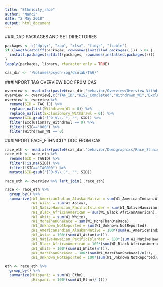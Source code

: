 ```yaml
---
title: "Ethnicity_race"
author: "Nandi"
date: "2 May 2018"
output: html_document
---
```


###LOAD PACKAGES AND SET DIRECTORIES
```r
packages <- c("dplyr", "zoo", "xlsx", "tidyr", "tibble")
if (length(setdiff(packages, rownames(installed.packages()))) > 0) {
  install.packages(setdiff(packages, rownames(installed.packages())))  
}
lapply(packages, library, character.only = TRUE)

cas_dir <- '/Volumes/psych-cog/dsnlab/TAG/'
```

###IMPORT TAG OVERVIEW DOC FROM CAS
```r
overview <- read.xlsx(paste0(cas_dir,'behavior/Overview/Overview_Withdrawn_Completed/TAG_Overview_Doc.xlsx'),1)
overview <- overview[,c("TAG_ID","W1S2_Completed","Withdrawn_W1","Exclusionary_Withdrawl")]
overview <- overview %>% 
  rename(SID = TAG_ID) %>%
  replace_na(list(Withdrawn_W1 = 0)) %>%
  replace_na(list(Exclusionary_Withdrawl = 0)) %>%
  mutate(SID=gsub("[^0-9\\.]", "", SID)) %>%
  filter(Exclusionary_Withdrawl == 0) %>%
  filter(!SID=="000") %>%
  filter(Withdrawn_W1 == 0)
```

###IMPORT RACE_ETHNICITY DOC FROM CAS
```r
race_eth <- read.xlsx(paste0(cas_dir,'behavior/Demographics/Race_Ethnicity/Wave_1_Ethnicity.xlsx'),1)
race_eth <- race_eth %>% 
  rename(SID = TAGID) %>%
  filter(!is.na(SID)) %>%
  filter(!SID=="TAG000") %>%
  mutate(SID=gsub("[^0-9\\.]", "", SID))

race_eth <- overview %>% left_join(.,race_eth)

race <- race_eth %>%
  group_by() %>%
  summarize(nW1_AmericanIndian_AlaskanNative = sum(W1_AmericanIndian.AlaskanNative),
            nW1_Asian = sum(W1_Asian),
            nW1_NativeHawaiian_PacificIslander = sum(W1_NativeHawaiian.PacificIslander),
            nW1_Black_AfricanAmerican = sum(W1_Black.AfricanAmerican),
            nW1_White = sum(W1_White),
            nW1_MoreThanOneRace = sum(W1_MoreThanOneRace),
            nW1_Unknown_NotReported = sum(W1_Unknown.NotReported),
            pW1_AmericanIndian_AlaskanNative = 100*(sum(W1_AmericanIndian.AlaskanNative)/n()),
            pW1_Asian = 100*(sum(W1_Asian)/n()),
            pW1_NativeHawaiian_PacificIslander = 100*(sum(W1_NativeHawaiian.PacificIslander)/n()),
            pW1_Black_AfricanAmerican = 100*(sum(W1_Black.AfricanAmerican)/n()),
            pW1_White = 100*(sum(W1_White)/n()),
            pW1_MoreThanOneRace = 100*(sum(W1_MoreThanOneRace)/n()),
            pW1_Unknown_NotReported = 100*(sum(W1_Unknown.NotReported)/n()))

eth <- race_eth %>%
  group_by() %>%
  summarize(nHispanic = sum(W1_Ethn),
            pHispanic = 100*(sum(W1_Ethn)/n()))
```

